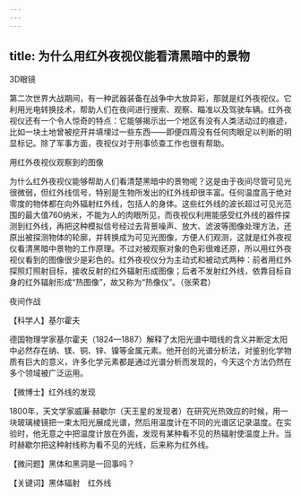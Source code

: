 ```yaml
---
---
---
```

title: 为什么用红外夜视仪能看清黑暗中的景物
---




3D眼镜



第二次世界大战期间，有一种武器装备在战争中大放异彩，那就是红外夜视仪。它利用光电转换技术，帮助人们在夜间进行搜索、观察、瞄准以及驾驶车辆。红外夜视仪还有一个令人惊奇的特点：它能够揭示出一个地区有没有人类活动过的痕迹，比如一块土地曾被挖开并填埋过一些东西——即便四周没有任何肉眼足以判断的明显标记。除了军事方面，夜视仪对于刑事侦查工作也很有帮助。

用红外夜视仪观察到的图像



为什么红外夜视仪能够帮助人们看清楚黑暗中的景物呢？这是由于夜间尽管可见光很微弱，但红外线信号，特别是生物所发出的红外线却很丰富。任何温度高于绝对零度的物体都在向外辐射红外线，包括人的身体。这些红外线的波长超过可见光范围的最大值760纳米，不能为人的肉眼所见，而夜视仪利用能感受红外线的器件探测到红外线，再把这种模拟信号经过去背景噪声、放大、滤波等图像处理方法，还原出被探测物体的轮廓，并转换成为可见光图像，方便人们观测，这就是红外夜视仪看清黑暗中景物的工作原理。不过对被观察对象的色彩很难还原，所以用红外夜视仪看到的图像很少是彩色的。红外夜视仪分为主动式和被动式两种：前者用红外探照灯照射目标，接收反射的红外辐射形成图像；后者不发射红外线，依靠目标自身的红外辐射形成“热图像”，故又称为“热像仪”。（张荣君）

夜间作战





【科学人】基尔霍夫



德国物理学家基尔霍夫（1824—1887）解释了太阳光谱中暗线的含义并断定太阳中必然存在纳、镁、铜、锌、镍等金属元素。他开创的光谱分析法，对鉴别化学物质有巨大的意义，许多化学元素都是通过光谱分析而发现的，今天这个方法仍然在多个领域被广泛运用。

【微博士】红外线的发现

1800年，天文学家威廉·赫歇尔（天王星的发现者）在研究光热效应的时候，用一块玻璃棱镜把一束太阳光展成光谱，然后用温度计在不同的光谱区记录温度。在实验时，他无意之中把温度计放在外面，发现有某种看不见的热辐射使温度上升。当时赫歇尔把这种射线称为看不见的光线，后来称为红外线。





【微问题】黑体和黑洞是一回事吗？

【关键词】黑体辐射　红外线